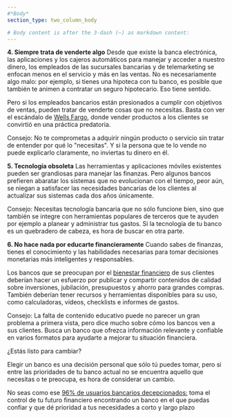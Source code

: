 ```yaml
---
#*Body*
section_type: two_column_body

# Body content is after the 3-dash (—) as markdown content:
---
```

**4.	Siempre trata de venderte algo**
Desde que existe la banca electrónica, las aplicaciones y los cajeros automáticos para manejar y acceder a nuestro dinero, los empleados de las sucursales bancarias y de telemarketing se enfocan menos en el servicio y más en las ventas. No es necesariamente algo malo: por ejemplo, si tienes una hipoteca con tu banco, es posible que también te animen a contratar un seguro hipotecario. Eso tiene sentido.

Pero si los empleados bancarios están presionados a cumplir con objetivos de ventas, pueden tratar de venderte cosas que no necesitas. Basta con ver el escándalo de [Wells Fargo](https://www.moneyunder30.com/wells-fargo-fraud), donde vender productos a los clientes se convirtió en una práctica predatoria.

Consejo: No te comprometas a adquirir ningún producto o servicio sin tratar de entender por qué lo "necesitas". Y si la persona que te lo vende no puede explicarlo claramente, no inviertas tu dinero en él.

**5.	Tecnología obsoleta**
Las herramientas y aplicaciones móviles existentes pueden ser grandiosas para manejar las finanzas. Pero algunos bancos prefieren abaratar los sistemas que no evolucionan con el tiempo, peor aún, se niegan a satisfacer las necesidades bancarias de los clientes al actualizar sus sistemas cada dos años únicamente.

Consejo: Necesitas tecnología bancaria que no sólo funcione bien, sino que también se integre con herramientas populares de terceros que te ayuden por ejemplo a planear y administrar tus gastos. Si la tecnología de tu banco es un quebradero de cabeza, es hora de buscar en otra parte.

**6.	No hace nada por educarte financieramente**
Cuando sabes de finanzas, tienes el conocimiento y las habilidades necesarias para tomar decisiones monetarias más inteligentes y responsables.

Los bancos que se preocupan por el [bienestar financiero](https://www.forbes.com/sites/johnwasik/2019/10/11/why-you-need-financial-wellness/?sh=7be0bd6a55d6) de sus clientes deberían hacer un esfuerzo por publicar y compartir contenidos de calidad sobre inversiones, jubilación, presupuestos y ahorro para grandes compras. También deberían tener recursos y herramientas disponibles para su uso, como calculadoras, vídeos, checklists e informes de gastos.

Consejo: La falta de contenido educativo puede no parecer un gran problema a primera vista, pero dice mucho sobre cómo los bancos ven a sus clientes. Busca un banco que ofrezca información relevante y confiable en varios formatos para ayudarte a mejorar tu situación financiera.

¿Estás listo para cambiar?

Elegir un banco es una decisión personal que sólo tú puedes tomar, pero si entre las prioridades de tu banco actual no se encuentra aquello que necesitas o te preocupa, es hora de considerar un cambio.

No seas como ese [96% de usuarios bancarios decepcionados:](https://www.forbes.com/sites/ronshevlin/2019/05/01/why-are-fewer-consumers-switching-banks-because-checking-accounts-have-become-paycheck-motels/?sh=101164832aa9) toma el control de tu futuro financiero encontrando un banco en el que puedas confiar y que dé prioridad a tus necesidades a corto y largo plazo